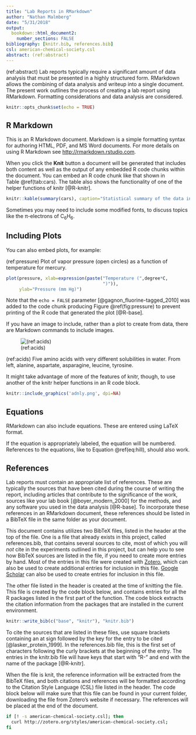 ```yaml
---
title: "Lab Reports in RMarkdown"
author: "Nathan Malmberg"
date: "5/31/2018"
output: 
  bookdown::html_document2:
    number_sections: FALSE
bibliography: [knitr.bib, references.bib]
csl: american-chemical-society.csl
abstract: (ref:abstract)
---
```


(ref:abstract) Lab reports typically require a significant amount of data analysis that must be presented in a highly structured form. RMarkdown allows the combining of data analysis and writeup into a single document. The present work outlines the process of creating a lab report using RMarkdown. Formatting considerations and data analysis are considered.

```r
knitr::opts_chunk$set(echo = TRUE)
```

## R Markdown

This is an R Markdown document. Markdown is a simple formatting syntax for authoring HTML, PDF, and MS Word documents. For more details on using R Markdown see <http://rmarkdown.rstudio.com>.

When you click the **Knit** button a document will be generated that includes both content as well as the output of any embedded R code chunks within the document. You can embed an R code chunk like that shown in Table\ \@ref(tab:cars). The table also shows the functionality of one of the helper functions of knitr [@R-knitr].

```r
knitr::kable(summary(cars), caption="Statistical summary of the data in the built-in data frame cars.")
```

Sometimes you may need to include some modified fonts, to discuss topics like the &pi;-electrons of C~6~H~6~.

## Including Plots

You can also embed plots, for example:

(ref:pressure) Plot of vapor pressure (open circles) as a function of temperature for mercury. 

```r
plot(pressure, xlab=expression(paste("Temperature (",degree*C,
                                     ")")),
     ylab="Pressure (mm Hg)")
```

Note that the `echo = FALSE` parameter [@gagnon_fluorine-tagged_2010] was added to the code chunk producing Figure \@ref(fig:pressure) to prevent printing of the R code that generated the plot [@R-base].

If you have an image to include, rather than a plot to create from data, there are Markdown commands to include images.

![(ref:acids)](adnly.png)

(ref:acids) Five amino acids with very different solubilities in water. From left, alanine, aspartate, asparagine, leucine, tyrosine.

It might take advantage of more of the features of knitr, though, to use another of the knitr helper functions in an R code block.
```r
knitr::include_graphics('adnly.png', dpi=NA)
```


## Equations

RMarkdown can also include equations. These are entered using LaTeX format.

\begin{equation}
  [P]_{bound}=\frac{[P]_{total}[L]^n}{[L]^n+[L]_{0.5}^n}
  (\#eq:hill)
\end{equation}

If the equation is appropriately labeled, the equation will be numbered. References to the equations, like to Equation \@ref(eq:hill), should also work.

## References

Lab reports must contain an appropriate list of references. These are typically
the sources that have been cited during the course of writing the report,
including articles that contribute to the significance of the work, sources
like your lab book [@boyer_modern_2000] for the methods, and any software you
used in the data analysis [@R-base]. To incorporate these references in an
RMarkdown document, these references should be listed in a BibTeX file in the
same folder as your document.

This document contains utilizes two BibTeX files, listed in the header at the top
of the file. One is a file that already exists in this project, called
references.bib, that contains several sources to cite, most of which you will
*not* cite in the experiments outlined in this project, but can help you to see
how BibTeX sources are listed in the file, if you need to create more entries
by hand. Most of the entries in this file were created with [Zotero](http://zotero.org), which can also be used to create additional entries
for inclusion in this file. [Google Scholar](http://scholar.google.com) can also
be used to create entries for inclusion in this file.

The other file listed in the header is created at the time of knitting the file.
This file is created by the code block below, and contains entries for all the
R packages listed in the first part of the function. The code block extracts the
citation information from the packages that are installed in the current
environment.

```r
knitr::write_bib(c("base", "knitr"), "knitr.bib")
```

To cite the sources that are listed in these files, use square brackets containing
an at sign followed by the key for the entry to be cited [@lasker_protein_1999].
In the references.bib file, this is the first set of characters following the
curly brackets at the beginning of the entry. The entries in the knitr.bib file
will have keys that start with "R-" and end with the name of the package [@R-knitr].

When the file is knit, the reference information will be extracted from the
BibTeX files, and both citations and references will be formatted according to
the Citation Style Language (CSL) file listed in the header. The code block
below will make sure that this file can be found in your current folder,
downloading the file from Zotero's website if necessary. The references will
be placed at the end of the document.

```bash
if [! -s american-chemical-society.csl]; then
  curl http://zotero.org/styles/american-chemical-society.csl;
fi
```


